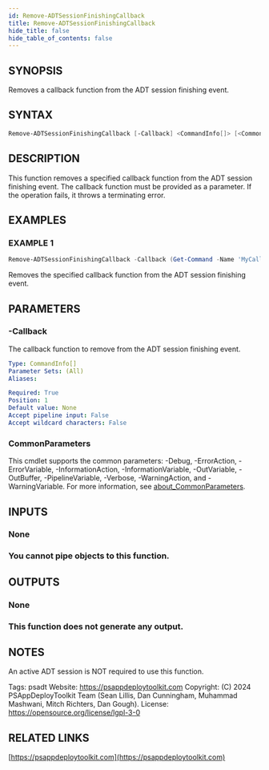 ```yaml
---
id: Remove-ADTSessionFinishingCallback
title: Remove-ADTSessionFinishingCallback
hide_title: false
hide_table_of_contents: false
---
```


## SYNOPSIS

Removes a callback function from the ADT session finishing event.

## SYNTAX

```powershell
Remove-ADTSessionFinishingCallback [-Callback] <CommandInfo[]> [<CommonParameters>]
```

## DESCRIPTION

This function removes a specified callback function from the ADT session finishing event.
The callback function must be provided as a parameter.
If the operation fails, it throws a terminating error.

## EXAMPLES

### EXAMPLE 1

```powershell
Remove-ADTSessionFinishingCallback -Callback (Get-Command -Name 'MyCallbackFunction')
```

Removes the specified callback function from the ADT session finishing event.

## PARAMETERS

### -Callback

The callback function to remove from the ADT session finishing event.

```yaml
Type: CommandInfo[]
Parameter Sets: (All)
Aliases:

Required: True
Position: 1
Default value: None
Accept pipeline input: False
Accept wildcard characters: False
```

### CommonParameters

This cmdlet supports the common parameters: -Debug, -ErrorAction, -ErrorVariable, -InformationAction, -InformationVariable, -OutVariable, -OutBuffer, -PipelineVariable, -Verbose, -WarningAction, and -WarningVariable. For more information, see [about_CommonParameters](http://go.microsoft.com/fwlink/?LinkID=113216).

## INPUTS

### None

### You cannot pipe objects to this function.
## OUTPUTS

### None

### This function does not generate any output.
## NOTES
An active ADT session is NOT required to use this function.

Tags: psadt
Website: https://psappdeploytoolkit.com
Copyright: (C) 2024 PSAppDeployToolkit Team (Sean Lillis, Dan Cunningham, Muhammad Mashwani, Mitch Richters, Dan Gough).
License: https://opensource.org/license/lgpl-3-0

## RELATED LINKS

[https://psappdeploytoolkit.com](https://psappdeploytoolkit.com)
